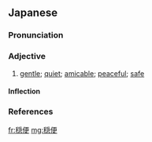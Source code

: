 {{also|穩便}}
==Japanese==
{{ja-kanjitab|おん|びん|yomi=o}}

===Pronunciation===
{{ja-pron|おんびん|y=o|acc=h|acc_ref=NHK}}

===Adjective===
{{ja-adj|おんびん|infl=na|kyu=穩便}}

# [[gentle]]; [[quiet]]; [[amicable]]; [[peaceful]]; [[safe]]

====Inflection====
{{ja-na|おんびん}}

===References===
<references/>

[[fr:穏便]]
[[mg:穏便]]